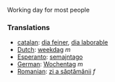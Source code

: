Working day for most people

===Translations===

*[[catalan]]: [[dia feiner]], [[dia laborable]]
*[[Dutch]]: [[weekdag]] ''m''
*[[Esperanto]]: [[semajntago]]
*[[German]]: [[Wochentag]] ''m''
*[[Romanian]]: [[zi a săptămânii]] ''f''